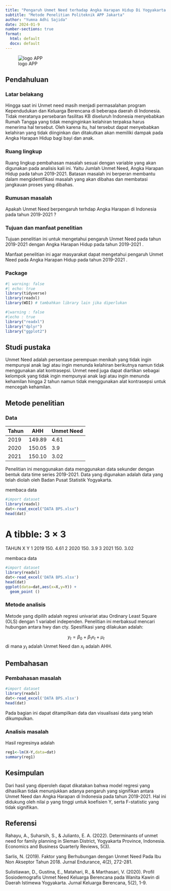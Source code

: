 ---
title: "Pengaruh Unmet Need terhadap Angka Harapan Hidup Di Yogyakarta Tahun 2019-2021"
subtitle: "Metode Penelitian Politeknik APP Jakarta"
author: "Yumna Adhi Sajida"
date: 2024-01-9
number-sections: true
format:
  html: default
  docx: default
---
![logo APP](poltekapp.jpg)

## Pendahuluan

### Latar belakang

Hingga saat ini Unmet need masih menjadi permasalahan program Kependudukan dan Keluarga Berencana di beberapa  daerah  di  Indonesia. Tidak meratanya persebaran fasilitas KB diseluruh Indonesia menyebabkan Rumah Tangga yang tidak menginginkan kelahiran terpaksa harus menerima hal tersebut. Oleh karena itu, hal tersebut dapat menyebabkan kelahiran yang tidak diinginkan dan ditakutkan akan memiliki dampak pada Angka Harapan Hidup bagi bayi dan anak. 

### Ruang lingkup

Ruang lingkup pembahasan masalah sesuai dengan variable yang akan digunakan pada analisis kali ini. Yaitu Jumlah Unmet Need, Angka Harapan Hidup pada tahun 2019-2021. Batasan masalah ini berperan membantu dalam mengidentifikasi masalah yang akan dibahas dan membatasi jangkauan proses yang dibahas.

### Rumusan masalah

Apakah Unmet Need berpengaruh terhdap Angka Harapan di Indonesia pada tahun 2019-2021 ?

### Tujuan dan manfaat penelitian

Tujuan penelitian ini untuk mengetahui pengaruh Unmet Need pada tahun 2019-2021 dengan Angka Harapan Hidup pada tahun 2019-2021 .

Manfaat penelitian ini agar masyarakat dapat mengetahui pengaruh Unmet Need pada Angka Harapan Hidup pada tahun 2019-2021 .

### Package

```{r}
#| warning: false
#| echo: true
library(tidyverse)
library(readxl)
library(WDI) # tambahkan library lain jika diperlukan
```

```{r}
#|warning : false
#|echo : true
library("readxl")
library("dplyr")
library("ggplot2")
```

## Studi pustaka

Unmet Need adalah persentase perempuan menikah yang tidak ingin mempunyai anak lagi atau ingin menunda kelahiran berikutnya namun tidak menggunakan alat kontrasepsi. Unmet need juga dapat diartikan sebagai kelompok yang tidak ingin mempunyai anak lagi atau ingin menunda kehamilan hingga 2 tahun namun tidak menggunakan alat kontrasepsi untuk mencegah kehamilan.

## Metode penelitian

### Data

| Tahun| AHH  | Unmet Need |
|------|------|------------|
| 2019 |149.89| 4.61       |
| 2020 |150.05| 3.9        |
| 2021 |150.10| 3.02       |

Penelitian ini menggunakan data menggunakan data sekunder dengan bentuk data time series 2019-2021. Data yang digunakan adalah data yang telah diolah oleh Badan Pusat Statistik Yogyakarta.

membaca data

```{r}
#import dataset
library(readxl)
dat<-read_excel("DATA BPS.xlsx")
head(dat)
```

# A tibble: 3 × 3
  TAHUN     X     Y
  <dbl> <dbl> <dbl>
1  2019  150.  4.61
2  2020  150.  3.9 
3  2021  150.  3.02

membaca data

```{r}
#import dataset
library(readxl)
dat<-read_excel('DATA BPS.xlsx')
head(dat)
ggplot(data=dat,aes(x=X,y=Y)) +
  geom_point ()
```
### Metode analisis

Metode yang dipilih adalah regresi univariat atau Ordinary Least Square (OLS) dengan 1 variabel independen. Penelitian ini merbaksud mencari hubungan antara hwy dan cty. Spesifikasi yang dilakukan adalah:

$$
y_{t}=\beta_0 + \beta_1 x_t+\mu_t
$$ di mana $y_t$ adalah Unmet Need dan $x_t$ adalah AHH.

## Pembahasan

### Pembahasan masalah
```{r}
#import dataset
library(readxl)
dat<-read_excel('DATA BPS.xlsx')
head(dat)
```

Pada bagian ini dapat ditampilkan data dan visualisasi data yang telah dikumpulkan.

### Analisis masalah

Hasil regresinya adalah

```{r}
reg1<-lm(X~Y,data=dat)
summary(reg1)
```

## Kesimpulan

Dari hasil yang diperoleh dapat dikatakan bahwa model regresi yang dihasilkan tidak menunjukkan adanya pengaruh yang signifikan antara Unmet Need dan Angka Harapan di Indonesia pada tahun 2019-2021. Hal ini didukung oleh nilai p yang tinggi untuk koefisien Y, serta F-statistic yang tidak signifikan.

## Referensi

Rahayu, A., Suharsih, S., & Julianto, E. A. (2022). Determinants of unmet need for family planning in Sleman District, Yogyakarta Province, Indonesia. Economics and Business Quarterly Reviews, 5(3).

Sarlis, N. (2019). Faktor yang Berhubungan dengan Unmet Need Pada Ibu Non Akseptor Tahun 2018. Jurnal Endurance, 4(2), 272-281.

Sulistiawan, D., Gustina, E., Matahari, R., & Marthasari, V. (2020). Profil Sosiodemografis Unmet Need Keluarga Berencana pada Wanita Kawin di Daerah Istimewa Yogyakarta. Jurnal Keluarga Berencana, 5(2), 1-9.


